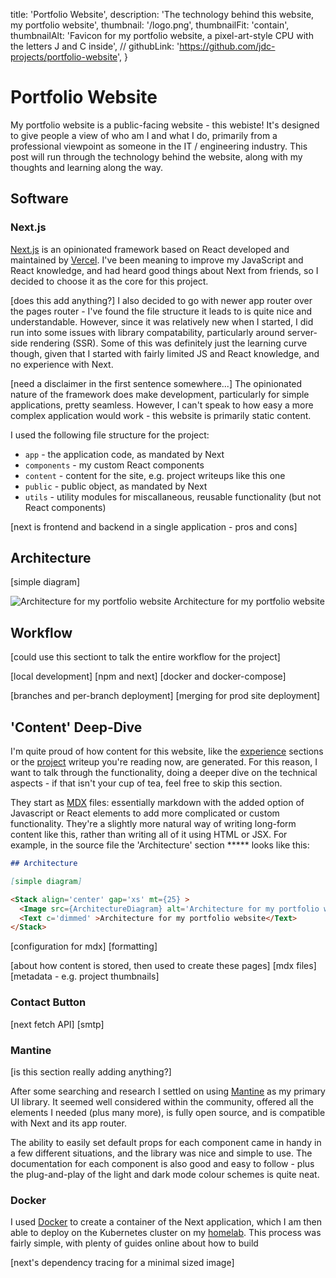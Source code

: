   title: 'Portfolio Website',
  description: 'The technology behind this website, my portfolio website',
  thumbnail: '/logo.png',
  thumbnailFit: 'contain',
  thumbnailAlt: 'Favicon for my portfolio website, a pixel-art-style CPU with the letters J and C inside',
  // githubLink: 'https://github.com/jdc-projects/portfolio-website',
}


# Portfolio Website

My portfolio website is a public-facing website - this webiste!
It's designed to give people a view of who am I and what I do, primarily from a professional viewpoint as someone in the IT / engineering industry.
This post will run through the technology behind the website, along with my thoughts and learning along the way.

## Software

### Next.js

[Next.js](https://nextjs.org/) is an opinionated framework based on React developed and maintained by [Vercel](https://vercel.com/).
I've been meaning to improve my JavaScript and React knowledge, and had heard good things about Next from friends, so I decided to choose it as the core for this project.

[does this add anything?]
I also decided to go with newer app router over the pages router - I've found the file structure it leads to is quite nice and understandable.
However, since it was relatively new when I started, I did run into some issues with library compatability, particularly around server-side rendering (SSR).
Some of this was definitely just the learning curve though, given that I started with fairly limited JS and React knowledge, and no experience with Next.

[need a disclaimer in the first sentence somewhere...]
The opinionated nature of the framework does make development, particularly for simple applications, pretty seamless.
However, I can't speak to how easy a more complex application would work - this website is primarily static content.

I used the following file structure for the project:

- `app` - the application code, as mandated by Next
- `components` - my custom React components
- `content` - content for the site, e.g. project writeups like this one
- `public` - public object, as mandated by Next
- `utils` - utility modules for miscallaneous, reusable functionality (but not React components)

[next is frontend and backend in a single application - pros and cons]

## Architecture

[simple diagram]

<Stack align='center' gap='xs' mt={25} >
  <Image src={ArchitectureDiagram} alt='Architecture for my portfolio website' w='80%' />
  <Text c='dimmed' >Architecture for my portfolio website</Text>
</Stack>

## Workflow

[could use this sectiont to talk the entire workflow for the project]

[local development]
[npm and next]
[docker and docker-compose]

[branches and per-branch deployment]
[merging for prod site deployment]

## 'Content' Deep-Dive

I'm quite proud of how content for this website, like the [experience](/experience) sections or the [project](/projects) writeup you're reading now, are generated.
For this reason, I want to talk through the functionality, doing a deeper dive on the technical aspects - if that isn't your cup of tea, feel free to skip this section.

They start as [MDX](https://mdxjs.com/) files: essentially markdown with the added option of Javascript or React elements to add more complicated or custom functionality.
They're a slightly more natural way of writing long-form content like this, rather than writing all of it using HTML or JSX.
For example, in the source file the 'Architecture' section ***** looks like this:

```md
## Architecture

[simple diagram]

<Stack align='center' gap='xs' mt={25} >
  <Image src={ArchitectureDiagram} alt='Architecture for my portfolio website' w='80%' />
  <Text c='dimmed' >Architecture for my portfolio website</Text>
</Stack>
```

[configuration for mdx] [formatting]

[about how content is stored, then used to create these pages]
[mdx files]
[metadata - e.g. project thumbnails]

### Contact Button

[next fetch API]
[smtp]

### Mantine

[is this section really adding anything?]

After some searching and research I settled on using [Mantine](https://mantine.dev/) as my primary UI library.
It seemed well considered within the community, offered all the elements I needed (plus many more), is fully open source, and is compatible with Next and its app router.

The ability to easily set default props for each component came in handy in a few different situations, and the library was nice and simple to use.
The documentation for each component is also good and easy to follow - plus the plug-and-play of the light and dark mode colour schemes is quite neat.

### Docker

I used [Docker](https://www.docker.com/) to create a container of the Next application, which I am then able to deploy on the Kubernetes cluster on my [homelab](/projects/homelab).
This process was fairly simple, with plenty of guides online about how to build

[next's dependency tracing for a minimal sized image]
